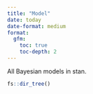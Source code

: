 ```yaml
---
title: "Model"
date: today
date-format: medium
format: 
  gfm:
    toc: true
    toc-depth: 2
---
```


All Bayesian models in stan.

```r
fs::dir_tree()
```
